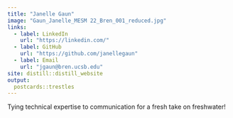 ```yaml
---
title: "Janelle Gaun"
image: "Gaun_Janelle_MESM 22_Bren_001_reduced.jpg"
links:
  - label: LinkedIn
    url: "https://linkedin.com/"
  - label: GitHub
    url: "https://github.com/janellegaun"
  - label: Email
    url: "jgaun@bren.ucsb.edu"
site: distill::distill_website
output:
  postcards::trestles
---
```

 
 Tying technical expertise to communication for a fresh take on freshwater!
